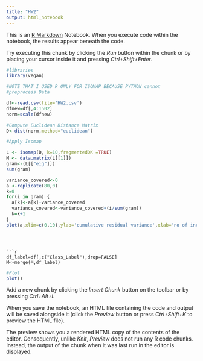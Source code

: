 ---
title: "HW2"
output: html_notebook
---

This is an [R Markdown](http://rmarkdown.rstudio.com) Notebook. When you execute code within the notebook, the results appear beneath the code. 

Try executing this chunk by clicking the *Run* button within the chunk or by placing your cursor inside it and pressing *Ctrl+Shift+Enter*. 
```{r}
#libraries
library(vegan)
```

```{r}
#NOTE THAT I USED R ONLY FOR ISOMAP BECAUSE PYTHON cannot
#preprocess Data

df<-read.csv(file='HW2.csv')
dfnew=df[,4:1502]
norm=scale(dfnew)

```
```{r}
#Compute Euclidean Distance Matrix
D<-dist(norm,method="euclidean")
```
```{r}
#Apply Isomap

L <- isomap(D, k=10,fragmentedOK =TRUE)
M <- data.matrix(L[[1]])
gram<-(L[["eig"]])
sum(gram)
```
```{r}
variance_covered<-0
a <-replicate(80,0)
k=0
for(i in gram) {
  a[k]<-a[k]+variance_covered
  variance_covered<-variance_covered+(i/sum(gram))
  k=k+1
}
plot(a,xlim=c(0,10),ylab='cumulative residual variance',xlab='no of included components')
```


```{r}
```

```


```{r}
df_label=df[,c("Class_Label"),drop=FALSE]
M<-merge(M,df_label)
```
```{r}
#Plot
plot()

```

Add a new chunk by clicking the *Insert Chunk* button on the toolbar or by pressing *Ctrl+Alt+I*.

When you save the notebook, an HTML file containing the code and output will be saved alongside it (click the *Preview* button or press *Ctrl+Shift+K* to preview the HTML file).

The preview shows you a rendered HTML copy of the contents of the editor. Consequently, unlike *Knit*, *Preview* does not run any R code chunks. Instead, the output of the chunk when it was last run in the editor is displayed.

